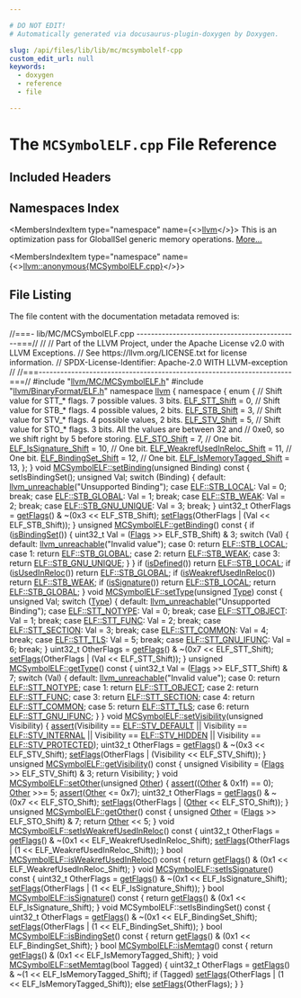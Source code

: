 ```yaml
---

# DO NOT EDIT!
# Automatically generated via docusaurus-plugin-doxygen by Doxygen.

slug: /api/files/lib/lib/mc/mcsymbolelf-cpp
custom_edit_url: null
keywords:
  - doxygen
  - reference
  - file

---
```





# The `MCSymbolELF.cpp` File Reference

<DoxygenPage pluginConfig={pluginConfig}>



## Included Headers

<IncludesList>
<IncludesListItem
  filePath="llvm/MC/MCSymbolELF.h"
  permalink="/docs/api/files/include/include/llvm/include/llvm/mc/mcsymbolelf-h"
  isLocal="true" />
<IncludesListItem
  filePath="llvm/BinaryFormat/ELF.h"
  permalink="/docs/api/files/include/include/llvm/include/llvm/binaryformat/elf-h"
  isLocal="true" />
</IncludesList>

## Namespaces Index

<MembersIndex>

<MembersIndexItem
  type="namespace"
  name={<><a href="/docs/api/namespaces/llvm">llvm</a></>}>
This is an optimization pass for GlobalISel generic memory operations. <a href="/docs/api/namespaces/llvm/#details">More...</a>
</MembersIndexItem>

<MembersIndexItem
  type="namespace"
  name={<><a href="/docs/api/namespaces/llvm/anonymous-mcsymbolelf-cpp-">llvm::anonymous&#123;MCSymbolELF.cpp&#125;</a></>}>
</MembersIndexItem>

</MembersIndex>


## File Listing

The file content with the documentation metadata removed is:

<ProgramListing>

<Link id="l00001" /><CodeLine lineNumber="1"><Highlight kind="comment">//===- lib/MC/MCSymbolELF.cpp ---------------------------------------------===//</Highlight><Highlight kind="normal"></Highlight></CodeLine>
<Link id="l00002" /><CodeLine lineNumber="2"><Highlight kind="normal"></Highlight><Highlight kind="comment">//</Highlight><Highlight kind="normal"></Highlight></CodeLine>
<Link id="l00003" /><CodeLine lineNumber="3"><Highlight kind="normal"></Highlight><Highlight kind="comment">// Part of the LLVM Project, under the Apache License v2.0 with LLVM Exceptions.</Highlight><Highlight kind="normal"></Highlight></CodeLine>
<Link id="l00004" /><CodeLine lineNumber="4"><Highlight kind="normal"></Highlight><Highlight kind="comment">// See https://llvm.org/LICENSE.txt for license information.</Highlight><Highlight kind="normal"></Highlight></CodeLine>
<Link id="l00005" /><CodeLine lineNumber="5"><Highlight kind="normal"></Highlight><Highlight kind="comment">// SPDX-License-Identifier: Apache-2.0 WITH LLVM-exception</Highlight><Highlight kind="normal"></Highlight></CodeLine>
<Link id="l00006" /><CodeLine lineNumber="6"><Highlight kind="normal"></Highlight><Highlight kind="comment">//</Highlight><Highlight kind="normal"></Highlight></CodeLine>
<Link id="l00007" /><CodeLine lineNumber="7"><Highlight kind="normal"></Highlight><Highlight kind="comment">//===----------------------------------------------------------------------===//</Highlight><Highlight kind="normal"></Highlight></CodeLine>
<Link id="l00008" /><CodeLine lineNumber="8"><Highlight kind="normal"></Highlight></CodeLine>
<Link id="l00009" /><CodeLine lineNumber="9"><Highlight kind="normal"></Highlight><Highlight kind="preprocessor">#include &quot;<a href="/docs/api/files/include/include/llvm/include/llvm/mc/mcsymbolelf-h">llvm/MC/MCSymbolELF.h</a>&quot;</Highlight><Highlight kind="normal"></Highlight></CodeLine>
<Link id="l00010" /><CodeLine lineNumber="10"><Highlight kind="normal"></Highlight><Highlight kind="preprocessor">#include &quot;<a href="/docs/api/files/include/include/llvm/include/llvm/binaryformat/elf-h">llvm/BinaryFormat/ELF.h</a>&quot;</Highlight><Highlight kind="normal"></Highlight></CodeLine>
<Link id="l00011" /><CodeLine lineNumber="11"><Highlight kind="normal"></Highlight></CodeLine>
<Link id="l00012" /><CodeLine lineNumber="12"><Highlight kind="normal"></Highlight><Highlight kind="keyword">namespace </Highlight><Highlight kind="normal"><a href="/docs/api/namespaces/llvm">llvm</a> &#123;</Highlight></CodeLine>
<Link id="l00013" /><CodeLine lineNumber="13"><Highlight kind="normal"></Highlight></CodeLine>
<Link id="l00014" /><CodeLine lineNumber="14" lineLink="/docs/api/namespaces/llvm/anonymous-mcsymbolelf-cpp-"><Highlight kind="normal"></Highlight><Highlight kind="keyword">namespace </Highlight><Highlight kind="normal">&#123;</Highlight></CodeLine>
<Link id="l00015" /><CodeLine lineNumber="15"><Highlight kind="normal"></Highlight><Highlight kind="keyword">enum</Highlight><Highlight kind="normal"> &#123;</Highlight></CodeLine>
<Link id="l00016" /><CodeLine lineNumber="16"><Highlight kind="normal">  </Highlight><Highlight kind="comment">// Shift value for STT&#95;&#42; flags. 7 possible values. 3 bits.</Highlight><Highlight kind="normal"></Highlight></CodeLine>
<Link id="l00017" /><CodeLine lineNumber="17" lineLink="/docs/api/namespaces/llvm/anonymous-mcsymbolelf-cpp-/#a5b855ee0932b8f1c69a819e77e6d1976abd94bec8a94682a962e8541b2d8bc315"><Highlight kind="normal">  <a href="/docs/api/namespaces/llvm/anonymous-mcsymbolelf-cpp-/#a5b855ee0932b8f1c69a819e77e6d1976abd94bec8a94682a962e8541b2d8bc315">ELF&#95;STT&#95;Shift</a> = 0,</Highlight></CodeLine>
<Link id="l00018" /><CodeLine lineNumber="18"><Highlight kind="normal"></Highlight></CodeLine>
<Link id="l00019" /><CodeLine lineNumber="19"><Highlight kind="normal">  </Highlight><Highlight kind="comment">// Shift value for STB&#95;&#42; flags. 4 possible values, 2 bits.</Highlight><Highlight kind="normal"></Highlight></CodeLine>
<Link id="l00020" /><CodeLine lineNumber="20" lineLink="/docs/api/namespaces/llvm/anonymous-mcsymbolelf-cpp-/#a5b855ee0932b8f1c69a819e77e6d1976a6f2eb99b051d5d5dd9f780323e9517ac"><Highlight kind="normal">  <a href="/docs/api/namespaces/llvm/anonymous-mcsymbolelf-cpp-/#a5b855ee0932b8f1c69a819e77e6d1976a6f2eb99b051d5d5dd9f780323e9517ac">ELF&#95;STB&#95;Shift</a> = 3,</Highlight></CodeLine>
<Link id="l00021" /><CodeLine lineNumber="21"><Highlight kind="normal"></Highlight></CodeLine>
<Link id="l00022" /><CodeLine lineNumber="22"><Highlight kind="normal">  </Highlight><Highlight kind="comment">// Shift value for STV&#95;&#42; flags. 4 possible values, 2 bits.</Highlight><Highlight kind="normal"></Highlight></CodeLine>
<Link id="l00023" /><CodeLine lineNumber="23" lineLink="/docs/api/namespaces/llvm/anonymous-mcsymbolelf-cpp-/#a5b855ee0932b8f1c69a819e77e6d1976a30c69f5b747eafaa67bd48f394f0bb1b"><Highlight kind="normal">  <a href="/docs/api/namespaces/llvm/anonymous-mcsymbolelf-cpp-/#a5b855ee0932b8f1c69a819e77e6d1976a30c69f5b747eafaa67bd48f394f0bb1b">ELF&#95;STV&#95;Shift</a> = 5,</Highlight></CodeLine>
<Link id="l00024" /><CodeLine lineNumber="24"><Highlight kind="normal"></Highlight></CodeLine>
<Link id="l00025" /><CodeLine lineNumber="25"><Highlight kind="normal">  </Highlight><Highlight kind="comment">// Shift value for STO&#95;&#42; flags. 3 bits. All the values are between 32 and</Highlight><Highlight kind="normal"></Highlight></CodeLine>
<Link id="l00026" /><CodeLine lineNumber="26"><Highlight kind="normal">  </Highlight><Highlight kind="comment">// 0xe0, so we shift right by 5 before storing.</Highlight><Highlight kind="normal"></Highlight></CodeLine>
<Link id="l00027" /><CodeLine lineNumber="27" lineLink="/docs/api/namespaces/llvm/anonymous-mcsymbolelf-cpp-/#a5b855ee0932b8f1c69a819e77e6d1976adffb722c79304d8c22e7f88028c47efb"><Highlight kind="normal">  <a href="/docs/api/namespaces/llvm/anonymous-mcsymbolelf-cpp-/#a5b855ee0932b8f1c69a819e77e6d1976adffb722c79304d8c22e7f88028c47efb">ELF&#95;STO&#95;Shift</a> = 7,</Highlight></CodeLine>
<Link id="l00028" /><CodeLine lineNumber="28"><Highlight kind="normal"></Highlight></CodeLine>
<Link id="l00029" /><CodeLine lineNumber="29"><Highlight kind="normal">  </Highlight><Highlight kind="comment">// One bit.</Highlight><Highlight kind="normal"></Highlight></CodeLine>
<Link id="l00030" /><CodeLine lineNumber="30" lineLink="/docs/api/namespaces/llvm/anonymous-mcsymbolelf-cpp-/#a5b855ee0932b8f1c69a819e77e6d1976a889f187c360d1a06c8adec4c770ad1d4"><Highlight kind="normal">  <a href="/docs/api/namespaces/llvm/anonymous-mcsymbolelf-cpp-/#a5b855ee0932b8f1c69a819e77e6d1976a889f187c360d1a06c8adec4c770ad1d4">ELF&#95;IsSignature&#95;Shift</a> = 10,</Highlight></CodeLine>
<Link id="l00031" /><CodeLine lineNumber="31"><Highlight kind="normal"></Highlight></CodeLine>
<Link id="l00032" /><CodeLine lineNumber="32"><Highlight kind="normal">  </Highlight><Highlight kind="comment">// One bit.</Highlight><Highlight kind="normal"></Highlight></CodeLine>
<Link id="l00033" /><CodeLine lineNumber="33" lineLink="/docs/api/namespaces/llvm/anonymous-mcsymbolelf-cpp-/#a5b855ee0932b8f1c69a819e77e6d1976a7dc98b12edbb862ffaf53a3731ca4cdd"><Highlight kind="normal">  <a href="/docs/api/namespaces/llvm/anonymous-mcsymbolelf-cpp-/#a5b855ee0932b8f1c69a819e77e6d1976a7dc98b12edbb862ffaf53a3731ca4cdd">ELF&#95;WeakrefUsedInReloc&#95;Shift</a> = 11,</Highlight></CodeLine>
<Link id="l00034" /><CodeLine lineNumber="34"><Highlight kind="normal"></Highlight></CodeLine>
<Link id="l00035" /><CodeLine lineNumber="35"><Highlight kind="normal">  </Highlight><Highlight kind="comment">// One bit.</Highlight><Highlight kind="normal"></Highlight></CodeLine>
<Link id="l00036" /><CodeLine lineNumber="36" lineLink="/docs/api/namespaces/llvm/anonymous-mcsymbolelf-cpp-/#a5b855ee0932b8f1c69a819e77e6d1976a0578b72235c5fc5082717d0980eacc22"><Highlight kind="normal">  <a href="/docs/api/namespaces/llvm/anonymous-mcsymbolelf-cpp-/#a5b855ee0932b8f1c69a819e77e6d1976a0578b72235c5fc5082717d0980eacc22">ELF&#95;BindingSet&#95;Shift</a> = 12,</Highlight></CodeLine>
<Link id="l00037" /><CodeLine lineNumber="37"><Highlight kind="normal"></Highlight></CodeLine>
<Link id="l00038" /><CodeLine lineNumber="38"><Highlight kind="normal">  </Highlight><Highlight kind="comment">// One bit.</Highlight><Highlight kind="normal"></Highlight></CodeLine>
<Link id="l00039" /><CodeLine lineNumber="39" lineLink="/docs/api/namespaces/llvm/anonymous-mcsymbolelf-cpp-/#a5b855ee0932b8f1c69a819e77e6d1976af645b4e028db44a71e14ff7c69327d96"><Highlight kind="normal">  <a href="/docs/api/namespaces/llvm/anonymous-mcsymbolelf-cpp-/#a5b855ee0932b8f1c69a819e77e6d1976af645b4e028db44a71e14ff7c69327d96">ELF&#95;IsMemoryTagged&#95;Shift</a> = 13,</Highlight></CodeLine>
<Link id="l00040" /><CodeLine lineNumber="40"><Highlight kind="normal">&#125;;</Highlight></CodeLine>
<Link id="l00041" /><CodeLine lineNumber="41"><Highlight kind="normal">&#125;</Highlight></CodeLine>
<Link id="l00042" /><CodeLine lineNumber="42"><Highlight kind="normal"></Highlight></CodeLine>
<Link id="l00043" /><CodeLine lineNumber="43" lineLink="/docs/api/classes/llvm/mcsymbolelf/#ac1edee41b5f81ab31451e8bf98a3a3e6"><Highlight kind="normal"></Highlight><Highlight kind="keywordtype">void</Highlight><Highlight kind="normal"> <a href="/docs/api/classes/llvm/mcsymbolelf/#ac1edee41b5f81ab31451e8bf98a3a3e6">MCSymbolELF::setBinding</a>(</Highlight><Highlight kind="keywordtype">unsigned</Highlight><Highlight kind="normal"> Binding)</Highlight><Highlight kind="keyword"> const </Highlight><Highlight kind="normal">&#123;</Highlight></CodeLine>
<Link id="l00044" /><CodeLine lineNumber="44"><Highlight kind="normal">  setIsBindingSet();</Highlight></CodeLine>
<Link id="l00045" /><CodeLine lineNumber="45"><Highlight kind="normal">  </Highlight><Highlight kind="keywordtype">unsigned</Highlight><Highlight kind="normal"> Val;</Highlight></CodeLine>
<Link id="l00046" /><CodeLine lineNumber="46"><Highlight kind="normal">  </Highlight><Highlight kind="keywordflow">switch</Highlight><Highlight kind="normal"> (Binding) &#123;</Highlight></CodeLine>
<Link id="l00047" /><CodeLine lineNumber="47"><Highlight kind="normal">  </Highlight><Highlight kind="keywordflow">default</Highlight><Highlight kind="normal">:</Highlight></CodeLine>
<Link id="l00048" /><CodeLine lineNumber="48"><Highlight kind="normal">    <a href="/docs/api/files/include/include/llvm/include/llvm/support/errorhandling-h/#ace243f5c25697a1107cce46626b3dc94">llvm&#95;unreachable</a>(</Highlight><Highlight kind="stringliteral">&quot;Unsupported Binding&quot;</Highlight><Highlight kind="normal">);</Highlight></CodeLine>
<Link id="l00049" /><CodeLine lineNumber="49"><Highlight kind="normal">  </Highlight><Highlight kind="keywordflow">case</Highlight><Highlight kind="normal"> <a href="/docs/api/namespaces/llvm/elf/#a41d1d619e276ea6e4e6e98c4b929ba77a492b026d2205f6f178f7eb7863018e31">ELF::STB&#95;LOCAL</a>:</Highlight></CodeLine>
<Link id="l00050" /><CodeLine lineNumber="50"><Highlight kind="normal">    Val = 0;</Highlight></CodeLine>
<Link id="l00051" /><CodeLine lineNumber="51"><Highlight kind="normal">    </Highlight><Highlight kind="keywordflow">break</Highlight><Highlight kind="normal">;</Highlight></CodeLine>
<Link id="l00052" /><CodeLine lineNumber="52"><Highlight kind="normal">  </Highlight><Highlight kind="keywordflow">case</Highlight><Highlight kind="normal"> <a href="/docs/api/namespaces/llvm/elf/#a41d1d619e276ea6e4e6e98c4b929ba77a3056225276d5d76c1b142d3505704851">ELF::STB&#95;GLOBAL</a>:</Highlight></CodeLine>
<Link id="l00053" /><CodeLine lineNumber="53"><Highlight kind="normal">    Val = 1;</Highlight></CodeLine>
<Link id="l00054" /><CodeLine lineNumber="54"><Highlight kind="normal">    </Highlight><Highlight kind="keywordflow">break</Highlight><Highlight kind="normal">;</Highlight></CodeLine>
<Link id="l00055" /><CodeLine lineNumber="55"><Highlight kind="normal">  </Highlight><Highlight kind="keywordflow">case</Highlight><Highlight kind="normal"> <a href="/docs/api/namespaces/llvm/elf/#a41d1d619e276ea6e4e6e98c4b929ba77afb3fa0269fc31b10834def07f16c1649">ELF::STB&#95;WEAK</a>:</Highlight></CodeLine>
<Link id="l00056" /><CodeLine lineNumber="56"><Highlight kind="normal">    Val = 2;</Highlight></CodeLine>
<Link id="l00057" /><CodeLine lineNumber="57"><Highlight kind="normal">    </Highlight><Highlight kind="keywordflow">break</Highlight><Highlight kind="normal">;</Highlight></CodeLine>
<Link id="l00058" /><CodeLine lineNumber="58"><Highlight kind="normal">  </Highlight><Highlight kind="keywordflow">case</Highlight><Highlight kind="normal"> <a href="/docs/api/namespaces/llvm/elf/#a41d1d619e276ea6e4e6e98c4b929ba77af266d61f5074811ef82444eeeff11c89">ELF::STB&#95;GNU&#95;UNIQUE</a>:</Highlight></CodeLine>
<Link id="l00059" /><CodeLine lineNumber="59"><Highlight kind="normal">    Val = 3;</Highlight></CodeLine>
<Link id="l00060" /><CodeLine lineNumber="60"><Highlight kind="normal">    </Highlight><Highlight kind="keywordflow">break</Highlight><Highlight kind="normal">;</Highlight></CodeLine>
<Link id="l00061" /><CodeLine lineNumber="61"><Highlight kind="normal">  &#125;</Highlight></CodeLine>
<Link id="l00062" /><CodeLine lineNumber="62"><Highlight kind="normal">  uint32&#95;t OtherFlags = <a href="/docs/api/classes/llvm/mcsymbol/#a712cacf1731d527651876ac16e90cad0">getFlags</a>() &amp; ~(0x3 &lt;&lt; ELF&#95;STB&#95;Shift);</Highlight></CodeLine>
<Link id="l00063" /><CodeLine lineNumber="63"><Highlight kind="normal">  <a href="/docs/api/classes/llvm/mcsymbol/#a6e3e2ebdfaad92643de69faf7f28967e">setFlags</a>(OtherFlags | (Val &lt;&lt; ELF&#95;STB&#95;Shift));</Highlight></CodeLine>
<Link id="l00064" /><CodeLine lineNumber="64"><Highlight kind="normal">&#125;</Highlight></CodeLine>
<Link id="l00065" /><CodeLine lineNumber="65"><Highlight kind="normal"></Highlight></CodeLine>
<Link id="l00066" /><CodeLine lineNumber="66" lineLink="/docs/api/classes/llvm/mcsymbolelf/#ae357568bfa7baaa244f16208924f4637"><Highlight kind="normal"></Highlight><Highlight kind="keywordtype">unsigned</Highlight><Highlight kind="normal"> <a href="/docs/api/classes/llvm/mcsymbolelf/#ae357568bfa7baaa244f16208924f4637">MCSymbolELF::getBinding</a>()</Highlight><Highlight kind="keyword"> const </Highlight><Highlight kind="normal">&#123;</Highlight></CodeLine>
<Link id="l00067" /><CodeLine lineNumber="67"><Highlight kind="normal">  </Highlight><Highlight kind="keywordflow">if</Highlight><Highlight kind="normal"> (<a href="/docs/api/classes/llvm/mcsymbolelf/#a666e25e11bd035c93786545bec5ce44e">isBindingSet</a>()) &#123;</Highlight></CodeLine>
<Link id="l00068" /><CodeLine lineNumber="68"><Highlight kind="normal">    uint32&#95;t Val = (<a href="/docs/api/classes/llvm/mcsymbol/#a654fdc7113f88027cc2016453184e880">Flags</a> &gt;&gt; ELF&#95;STB&#95;Shift) &amp; 3;</Highlight></CodeLine>
<Link id="l00069" /><CodeLine lineNumber="69"><Highlight kind="normal">    </Highlight><Highlight kind="keywordflow">switch</Highlight><Highlight kind="normal"> (Val) &#123;</Highlight></CodeLine>
<Link id="l00070" /><CodeLine lineNumber="70"><Highlight kind="normal">    </Highlight><Highlight kind="keywordflow">default</Highlight><Highlight kind="normal">:</Highlight></CodeLine>
<Link id="l00071" /><CodeLine lineNumber="71"><Highlight kind="normal">      <a href="/docs/api/files/include/include/llvm/include/llvm/support/errorhandling-h/#ace243f5c25697a1107cce46626b3dc94">llvm&#95;unreachable</a>(</Highlight><Highlight kind="stringliteral">&quot;Invalid value&quot;</Highlight><Highlight kind="normal">);</Highlight></CodeLine>
<Link id="l00072" /><CodeLine lineNumber="72"><Highlight kind="normal">    </Highlight><Highlight kind="keywordflow">case</Highlight><Highlight kind="normal"> 0:</Highlight></CodeLine>
<Link id="l00073" /><CodeLine lineNumber="73"><Highlight kind="normal">      </Highlight><Highlight kind="keywordflow">return</Highlight><Highlight kind="normal"> <a href="/docs/api/namespaces/llvm/elf/#a41d1d619e276ea6e4e6e98c4b929ba77a492b026d2205f6f178f7eb7863018e31">ELF::STB&#95;LOCAL</a>;</Highlight></CodeLine>
<Link id="l00074" /><CodeLine lineNumber="74"><Highlight kind="normal">    </Highlight><Highlight kind="keywordflow">case</Highlight><Highlight kind="normal"> 1:</Highlight></CodeLine>
<Link id="l00075" /><CodeLine lineNumber="75"><Highlight kind="normal">      </Highlight><Highlight kind="keywordflow">return</Highlight><Highlight kind="normal"> <a href="/docs/api/namespaces/llvm/elf/#a41d1d619e276ea6e4e6e98c4b929ba77a3056225276d5d76c1b142d3505704851">ELF::STB&#95;GLOBAL</a>;</Highlight></CodeLine>
<Link id="l00076" /><CodeLine lineNumber="76"><Highlight kind="normal">    </Highlight><Highlight kind="keywordflow">case</Highlight><Highlight kind="normal"> 2:</Highlight></CodeLine>
<Link id="l00077" /><CodeLine lineNumber="77"><Highlight kind="normal">      </Highlight><Highlight kind="keywordflow">return</Highlight><Highlight kind="normal"> <a href="/docs/api/namespaces/llvm/elf/#a41d1d619e276ea6e4e6e98c4b929ba77afb3fa0269fc31b10834def07f16c1649">ELF::STB&#95;WEAK</a>;</Highlight></CodeLine>
<Link id="l00078" /><CodeLine lineNumber="78"><Highlight kind="normal">    </Highlight><Highlight kind="keywordflow">case</Highlight><Highlight kind="normal"> 3:</Highlight></CodeLine>
<Link id="l00079" /><CodeLine lineNumber="79"><Highlight kind="normal">      </Highlight><Highlight kind="keywordflow">return</Highlight><Highlight kind="normal"> <a href="/docs/api/namespaces/llvm/elf/#a41d1d619e276ea6e4e6e98c4b929ba77af266d61f5074811ef82444eeeff11c89">ELF::STB&#95;GNU&#95;UNIQUE</a>;</Highlight></CodeLine>
<Link id="l00080" /><CodeLine lineNumber="80"><Highlight kind="normal">    &#125;</Highlight></CodeLine>
<Link id="l00081" /><CodeLine lineNumber="81"><Highlight kind="normal">  &#125;</Highlight></CodeLine>
<Link id="l00082" /><CodeLine lineNumber="82"><Highlight kind="normal"></Highlight></CodeLine>
<Link id="l00083" /><CodeLine lineNumber="83"><Highlight kind="normal">  </Highlight><Highlight kind="keywordflow">if</Highlight><Highlight kind="normal"> (<a href="/docs/api/classes/llvm/mcsymbol/#a2899e74730516967f04d81966bb4f881">isDefined</a>())</Highlight></CodeLine>
<Link id="l00084" /><CodeLine lineNumber="84"><Highlight kind="normal">    </Highlight><Highlight kind="keywordflow">return</Highlight><Highlight kind="normal"> <a href="/docs/api/namespaces/llvm/elf/#a41d1d619e276ea6e4e6e98c4b929ba77a492b026d2205f6f178f7eb7863018e31">ELF::STB&#95;LOCAL</a>;</Highlight></CodeLine>
<Link id="l00085" /><CodeLine lineNumber="85"><Highlight kind="normal">  </Highlight><Highlight kind="keywordflow">if</Highlight><Highlight kind="normal"> (<a href="/docs/api/classes/llvm/mcsymbol/#af6973fed52c67fe96c0493207984376b">isUsedInReloc</a>())</Highlight></CodeLine>
<Link id="l00086" /><CodeLine lineNumber="86"><Highlight kind="normal">    </Highlight><Highlight kind="keywordflow">return</Highlight><Highlight kind="normal"> <a href="/docs/api/namespaces/llvm/elf/#a41d1d619e276ea6e4e6e98c4b929ba77a3056225276d5d76c1b142d3505704851">ELF::STB&#95;GLOBAL</a>;</Highlight></CodeLine>
<Link id="l00087" /><CodeLine lineNumber="87"><Highlight kind="normal">  </Highlight><Highlight kind="keywordflow">if</Highlight><Highlight kind="normal"> (<a href="/docs/api/classes/llvm/mcsymbolelf/#a3e683b1f93c043f9fb48cdc47e736fb2">isWeakrefUsedInReloc</a>())</Highlight></CodeLine>
<Link id="l00088" /><CodeLine lineNumber="88"><Highlight kind="normal">    </Highlight><Highlight kind="keywordflow">return</Highlight><Highlight kind="normal"> <a href="/docs/api/namespaces/llvm/elf/#a41d1d619e276ea6e4e6e98c4b929ba77afb3fa0269fc31b10834def07f16c1649">ELF::STB&#95;WEAK</a>;</Highlight></CodeLine>
<Link id="l00089" /><CodeLine lineNumber="89"><Highlight kind="normal">  </Highlight><Highlight kind="keywordflow">if</Highlight><Highlight kind="normal"> (<a href="/docs/api/classes/llvm/mcsymbolelf/#ada18a65001620ef826d10d729fd05df6">isSignature</a>())</Highlight></CodeLine>
<Link id="l00090" /><CodeLine lineNumber="90"><Highlight kind="normal">    </Highlight><Highlight kind="keywordflow">return</Highlight><Highlight kind="normal"> <a href="/docs/api/namespaces/llvm/elf/#a41d1d619e276ea6e4e6e98c4b929ba77a492b026d2205f6f178f7eb7863018e31">ELF::STB&#95;LOCAL</a>;</Highlight></CodeLine>
<Link id="l00091" /><CodeLine lineNumber="91"><Highlight kind="normal">  </Highlight><Highlight kind="keywordflow">return</Highlight><Highlight kind="normal"> <a href="/docs/api/namespaces/llvm/elf/#a41d1d619e276ea6e4e6e98c4b929ba77a3056225276d5d76c1b142d3505704851">ELF::STB&#95;GLOBAL</a>;</Highlight></CodeLine>
<Link id="l00092" /><CodeLine lineNumber="92"><Highlight kind="normal">&#125;</Highlight></CodeLine>
<Link id="l00093" /><CodeLine lineNumber="93"><Highlight kind="normal"></Highlight></CodeLine>
<Link id="l00094" /><CodeLine lineNumber="94" lineLink="/docs/api/classes/llvm/mcsymbolelf/#aed759e9547e045f0bd987987de0f76bc"><Highlight kind="normal"></Highlight><Highlight kind="keywordtype">void</Highlight><Highlight kind="normal"> <a href="/docs/api/classes/llvm/mcsymbolelf/#aed759e9547e045f0bd987987de0f76bc">MCSymbolELF::setType</a>(</Highlight><Highlight kind="keywordtype">unsigned</Highlight><Highlight kind="normal"> <a href="/docs/api/classes/llvm/type">Type</a>)</Highlight><Highlight kind="keyword"> const </Highlight><Highlight kind="normal">&#123;</Highlight></CodeLine>
<Link id="l00095" /><CodeLine lineNumber="95"><Highlight kind="normal">  </Highlight><Highlight kind="keywordtype">unsigned</Highlight><Highlight kind="normal"> Val;</Highlight></CodeLine>
<Link id="l00096" /><CodeLine lineNumber="96"><Highlight kind="normal">  </Highlight><Highlight kind="keywordflow">switch</Highlight><Highlight kind="normal"> (<a href="/docs/api/classes/llvm/type">Type</a>) &#123;</Highlight></CodeLine>
<Link id="l00097" /><CodeLine lineNumber="97"><Highlight kind="normal">  </Highlight><Highlight kind="keywordflow">default</Highlight><Highlight kind="normal">:</Highlight></CodeLine>
<Link id="l00098" /><CodeLine lineNumber="98"><Highlight kind="normal">    <a href="/docs/api/files/include/include/llvm/include/llvm/support/errorhandling-h/#ace243f5c25697a1107cce46626b3dc94">llvm&#95;unreachable</a>(</Highlight><Highlight kind="stringliteral">&quot;Unsupported Binding&quot;</Highlight><Highlight kind="normal">);</Highlight></CodeLine>
<Link id="l00099" /><CodeLine lineNumber="99"><Highlight kind="normal">  </Highlight><Highlight kind="keywordflow">case</Highlight><Highlight kind="normal"> <a href="/docs/api/namespaces/llvm/elf/#ac6fcda18e36f2c9045a88905ff3fc179a2addd3222711e927ec6604bc65bccb2c">ELF::STT&#95;NOTYPE</a>:</Highlight></CodeLine>
<Link id="l00100" /><CodeLine lineNumber="100"><Highlight kind="normal">    Val = 0;</Highlight></CodeLine>
<Link id="l00101" /><CodeLine lineNumber="101"><Highlight kind="normal">    </Highlight><Highlight kind="keywordflow">break</Highlight><Highlight kind="normal">;</Highlight></CodeLine>
<Link id="l00102" /><CodeLine lineNumber="102"><Highlight kind="normal">  </Highlight><Highlight kind="keywordflow">case</Highlight><Highlight kind="normal"> <a href="/docs/api/namespaces/llvm/elf/#ac6fcda18e36f2c9045a88905ff3fc179a9803bad2cfdce7601000ee3f6b979d9b">ELF::STT&#95;OBJECT</a>:</Highlight></CodeLine>
<Link id="l00103" /><CodeLine lineNumber="103"><Highlight kind="normal">    Val = 1;</Highlight></CodeLine>
<Link id="l00104" /><CodeLine lineNumber="104"><Highlight kind="normal">    </Highlight><Highlight kind="keywordflow">break</Highlight><Highlight kind="normal">;</Highlight></CodeLine>
<Link id="l00105" /><CodeLine lineNumber="105"><Highlight kind="normal">  </Highlight><Highlight kind="keywordflow">case</Highlight><Highlight kind="normal"> <a href="/docs/api/namespaces/llvm/elf/#ac6fcda18e36f2c9045a88905ff3fc179a28ceebccd9f41f8a7e2359ac45c59f66">ELF::STT&#95;FUNC</a>:</Highlight></CodeLine>
<Link id="l00106" /><CodeLine lineNumber="106"><Highlight kind="normal">    Val = 2;</Highlight></CodeLine>
<Link id="l00107" /><CodeLine lineNumber="107"><Highlight kind="normal">    </Highlight><Highlight kind="keywordflow">break</Highlight><Highlight kind="normal">;</Highlight></CodeLine>
<Link id="l00108" /><CodeLine lineNumber="108"><Highlight kind="normal">  </Highlight><Highlight kind="keywordflow">case</Highlight><Highlight kind="normal"> <a href="/docs/api/namespaces/llvm/elf/#ac6fcda18e36f2c9045a88905ff3fc179a579f54f07d96da2627125a17e0353b14">ELF::STT&#95;SECTION</a>:</Highlight></CodeLine>
<Link id="l00109" /><CodeLine lineNumber="109"><Highlight kind="normal">    Val = 3;</Highlight></CodeLine>
<Link id="l00110" /><CodeLine lineNumber="110"><Highlight kind="normal">    </Highlight><Highlight kind="keywordflow">break</Highlight><Highlight kind="normal">;</Highlight></CodeLine>
<Link id="l00111" /><CodeLine lineNumber="111"><Highlight kind="normal">  </Highlight><Highlight kind="keywordflow">case</Highlight><Highlight kind="normal"> <a href="/docs/api/namespaces/llvm/elf/#ac6fcda18e36f2c9045a88905ff3fc179a6fb5d8136ffc8cfccf0425682fae235f">ELF::STT&#95;COMMON</a>:</Highlight></CodeLine>
<Link id="l00112" /><CodeLine lineNumber="112"><Highlight kind="normal">    Val = 4;</Highlight></CodeLine>
<Link id="l00113" /><CodeLine lineNumber="113"><Highlight kind="normal">    </Highlight><Highlight kind="keywordflow">break</Highlight><Highlight kind="normal">;</Highlight></CodeLine>
<Link id="l00114" /><CodeLine lineNumber="114"><Highlight kind="normal">  </Highlight><Highlight kind="keywordflow">case</Highlight><Highlight kind="normal"> <a href="/docs/api/namespaces/llvm/elf/#ac6fcda18e36f2c9045a88905ff3fc179ab453d9dfef54b0c7fd0cbaf82b4ba9d6">ELF::STT&#95;TLS</a>:</Highlight></CodeLine>
<Link id="l00115" /><CodeLine lineNumber="115"><Highlight kind="normal">    Val = 5;</Highlight></CodeLine>
<Link id="l00116" /><CodeLine lineNumber="116"><Highlight kind="normal">    </Highlight><Highlight kind="keywordflow">break</Highlight><Highlight kind="normal">;</Highlight></CodeLine>
<Link id="l00117" /><CodeLine lineNumber="117"><Highlight kind="normal">  </Highlight><Highlight kind="keywordflow">case</Highlight><Highlight kind="normal"> <a href="/docs/api/namespaces/llvm/elf/#ac6fcda18e36f2c9045a88905ff3fc179a7269ceaea4bf3dbd15caa427598cbcb9">ELF::STT&#95;GNU&#95;IFUNC</a>:</Highlight></CodeLine>
<Link id="l00118" /><CodeLine lineNumber="118"><Highlight kind="normal">    Val = 6;</Highlight></CodeLine>
<Link id="l00119" /><CodeLine lineNumber="119"><Highlight kind="normal">    </Highlight><Highlight kind="keywordflow">break</Highlight><Highlight kind="normal">;</Highlight></CodeLine>
<Link id="l00120" /><CodeLine lineNumber="120"><Highlight kind="normal">  &#125;</Highlight></CodeLine>
<Link id="l00121" /><CodeLine lineNumber="121"><Highlight kind="normal">  uint32&#95;t OtherFlags = <a href="/docs/api/classes/llvm/mcsymbol/#a712cacf1731d527651876ac16e90cad0">getFlags</a>() &amp; ~(0x7 &lt;&lt; ELF&#95;STT&#95;Shift);</Highlight></CodeLine>
<Link id="l00122" /><CodeLine lineNumber="122"><Highlight kind="normal">  <a href="/docs/api/classes/llvm/mcsymbol/#a6e3e2ebdfaad92643de69faf7f28967e">setFlags</a>(OtherFlags | (Val &lt;&lt; ELF&#95;STT&#95;Shift));</Highlight></CodeLine>
<Link id="l00123" /><CodeLine lineNumber="123"><Highlight kind="normal">&#125;</Highlight></CodeLine>
<Link id="l00124" /><CodeLine lineNumber="124"><Highlight kind="normal"></Highlight></CodeLine>
<Link id="l00125" /><CodeLine lineNumber="125" lineLink="/docs/api/classes/llvm/mcsymbolelf/#a2c716684711cb83467c2138bc4e84454"><Highlight kind="normal"></Highlight><Highlight kind="keywordtype">unsigned</Highlight><Highlight kind="normal"> <a href="/docs/api/classes/llvm/mcsymbolelf/#a2c716684711cb83467c2138bc4e84454">MCSymbolELF::getType</a>()</Highlight><Highlight kind="keyword"> const </Highlight><Highlight kind="normal">&#123;</Highlight></CodeLine>
<Link id="l00126" /><CodeLine lineNumber="126"><Highlight kind="normal">  uint32&#95;t Val = (<a href="/docs/api/classes/llvm/mcsymbol/#a654fdc7113f88027cc2016453184e880">Flags</a> &gt;&gt; ELF&#95;STT&#95;Shift) &amp; 7;</Highlight></CodeLine>
<Link id="l00127" /><CodeLine lineNumber="127"><Highlight kind="normal">  </Highlight><Highlight kind="keywordflow">switch</Highlight><Highlight kind="normal"> (Val) &#123;</Highlight></CodeLine>
<Link id="l00128" /><CodeLine lineNumber="128"><Highlight kind="normal">  </Highlight><Highlight kind="keywordflow">default</Highlight><Highlight kind="normal">:</Highlight></CodeLine>
<Link id="l00129" /><CodeLine lineNumber="129"><Highlight kind="normal">    <a href="/docs/api/files/include/include/llvm/include/llvm/support/errorhandling-h/#ace243f5c25697a1107cce46626b3dc94">llvm&#95;unreachable</a>(</Highlight><Highlight kind="stringliteral">&quot;Invalid value&quot;</Highlight><Highlight kind="normal">);</Highlight></CodeLine>
<Link id="l00130" /><CodeLine lineNumber="130"><Highlight kind="normal">  </Highlight><Highlight kind="keywordflow">case</Highlight><Highlight kind="normal"> 0:</Highlight></CodeLine>
<Link id="l00131" /><CodeLine lineNumber="131"><Highlight kind="normal">    </Highlight><Highlight kind="keywordflow">return</Highlight><Highlight kind="normal"> <a href="/docs/api/namespaces/llvm/elf/#ac6fcda18e36f2c9045a88905ff3fc179a2addd3222711e927ec6604bc65bccb2c">ELF::STT&#95;NOTYPE</a>;</Highlight></CodeLine>
<Link id="l00132" /><CodeLine lineNumber="132"><Highlight kind="normal">  </Highlight><Highlight kind="keywordflow">case</Highlight><Highlight kind="normal"> 1:</Highlight></CodeLine>
<Link id="l00133" /><CodeLine lineNumber="133"><Highlight kind="normal">    </Highlight><Highlight kind="keywordflow">return</Highlight><Highlight kind="normal"> <a href="/docs/api/namespaces/llvm/elf/#ac6fcda18e36f2c9045a88905ff3fc179a9803bad2cfdce7601000ee3f6b979d9b">ELF::STT&#95;OBJECT</a>;</Highlight></CodeLine>
<Link id="l00134" /><CodeLine lineNumber="134"><Highlight kind="normal">  </Highlight><Highlight kind="keywordflow">case</Highlight><Highlight kind="normal"> 2:</Highlight></CodeLine>
<Link id="l00135" /><CodeLine lineNumber="135"><Highlight kind="normal">    </Highlight><Highlight kind="keywordflow">return</Highlight><Highlight kind="normal"> <a href="/docs/api/namespaces/llvm/elf/#ac6fcda18e36f2c9045a88905ff3fc179a28ceebccd9f41f8a7e2359ac45c59f66">ELF::STT&#95;FUNC</a>;</Highlight></CodeLine>
<Link id="l00136" /><CodeLine lineNumber="136"><Highlight kind="normal">  </Highlight><Highlight kind="keywordflow">case</Highlight><Highlight kind="normal"> 3:</Highlight></CodeLine>
<Link id="l00137" /><CodeLine lineNumber="137"><Highlight kind="normal">    </Highlight><Highlight kind="keywordflow">return</Highlight><Highlight kind="normal"> <a href="/docs/api/namespaces/llvm/elf/#ac6fcda18e36f2c9045a88905ff3fc179a579f54f07d96da2627125a17e0353b14">ELF::STT&#95;SECTION</a>;</Highlight></CodeLine>
<Link id="l00138" /><CodeLine lineNumber="138"><Highlight kind="normal">  </Highlight><Highlight kind="keywordflow">case</Highlight><Highlight kind="normal"> 4:</Highlight></CodeLine>
<Link id="l00139" /><CodeLine lineNumber="139"><Highlight kind="normal">    </Highlight><Highlight kind="keywordflow">return</Highlight><Highlight kind="normal"> <a href="/docs/api/namespaces/llvm/elf/#ac6fcda18e36f2c9045a88905ff3fc179a6fb5d8136ffc8cfccf0425682fae235f">ELF::STT&#95;COMMON</a>;</Highlight></CodeLine>
<Link id="l00140" /><CodeLine lineNumber="140"><Highlight kind="normal">  </Highlight><Highlight kind="keywordflow">case</Highlight><Highlight kind="normal"> 5:</Highlight></CodeLine>
<Link id="l00141" /><CodeLine lineNumber="141"><Highlight kind="normal">    </Highlight><Highlight kind="keywordflow">return</Highlight><Highlight kind="normal"> <a href="/docs/api/namespaces/llvm/elf/#ac6fcda18e36f2c9045a88905ff3fc179ab453d9dfef54b0c7fd0cbaf82b4ba9d6">ELF::STT&#95;TLS</a>;</Highlight></CodeLine>
<Link id="l00142" /><CodeLine lineNumber="142"><Highlight kind="normal">  </Highlight><Highlight kind="keywordflow">case</Highlight><Highlight kind="normal"> 6:</Highlight></CodeLine>
<Link id="l00143" /><CodeLine lineNumber="143"><Highlight kind="normal">    </Highlight><Highlight kind="keywordflow">return</Highlight><Highlight kind="normal"> <a href="/docs/api/namespaces/llvm/elf/#ac6fcda18e36f2c9045a88905ff3fc179a7269ceaea4bf3dbd15caa427598cbcb9">ELF::STT&#95;GNU&#95;IFUNC</a>;</Highlight></CodeLine>
<Link id="l00144" /><CodeLine lineNumber="144"><Highlight kind="normal">  &#125;</Highlight></CodeLine>
<Link id="l00145" /><CodeLine lineNumber="145"><Highlight kind="normal">&#125;</Highlight></CodeLine>
<Link id="l00146" /><CodeLine lineNumber="146"><Highlight kind="normal"></Highlight></CodeLine>
<Link id="l00147" /><CodeLine lineNumber="147" lineLink="/docs/api/classes/llvm/mcsymbolelf/#a42d355b38e3f57001fdbce9f13846a04"><Highlight kind="normal"></Highlight><Highlight kind="keywordtype">void</Highlight><Highlight kind="normal"> <a href="/docs/api/classes/llvm/mcsymbolelf/#a42d355b38e3f57001fdbce9f13846a04">MCSymbolELF::setVisibility</a>(</Highlight><Highlight kind="keywordtype">unsigned</Highlight><Highlight kind="normal"> Visibility) &#123;</Highlight></CodeLine>
<Link id="l00148" /><CodeLine lineNumber="148"><Highlight kind="normal">  <a href="/docs/api/files/lib/lib/target/lib/target/amdgpu/silowercontrolflow-cpp/#a4868c5d81c5ccc98c47aeab6244346a0">assert</a>(Visibility == <a href="/docs/api/namespaces/llvm/elf/#a78278359d67657d43c307d922ad9a1d5af3e7284f94dabe52ad31412ab70c15f4">ELF::STV&#95;DEFAULT</a> || Visibility == <a href="/docs/api/namespaces/llvm/elf/#a78278359d67657d43c307d922ad9a1d5a443262fcc164a05e17cef6868ab529d3">ELF::STV&#95;INTERNAL</a> ||</Highlight></CodeLine>
<Link id="l00149" /><CodeLine lineNumber="149"><Highlight kind="normal">         Visibility == <a href="/docs/api/namespaces/llvm/elf/#a78278359d67657d43c307d922ad9a1d5ab38517de2fd6c124c49e40bc25c25c0c">ELF::STV&#95;HIDDEN</a> || Visibility == <a href="/docs/api/namespaces/llvm/elf/#a78278359d67657d43c307d922ad9a1d5aec3ecfdbfbbe90889a70c56df29b263a">ELF::STV&#95;PROTECTED</a>);</Highlight></CodeLine>
<Link id="l00150" /><CodeLine lineNumber="150"><Highlight kind="normal"></Highlight></CodeLine>
<Link id="l00151" /><CodeLine lineNumber="151"><Highlight kind="normal">  uint32&#95;t OtherFlags = <a href="/docs/api/classes/llvm/mcsymbol/#a712cacf1731d527651876ac16e90cad0">getFlags</a>() &amp; ~(0x3 &lt;&lt; ELF&#95;STV&#95;Shift);</Highlight></CodeLine>
<Link id="l00152" /><CodeLine lineNumber="152"><Highlight kind="normal">  <a href="/docs/api/classes/llvm/mcsymbol/#a6e3e2ebdfaad92643de69faf7f28967e">setFlags</a>(OtherFlags | (Visibility &lt;&lt; ELF&#95;STV&#95;Shift));</Highlight></CodeLine>
<Link id="l00153" /><CodeLine lineNumber="153"><Highlight kind="normal">&#125;</Highlight></CodeLine>
<Link id="l00154" /><CodeLine lineNumber="154"><Highlight kind="normal"></Highlight></CodeLine>
<Link id="l00155" /><CodeLine lineNumber="155" lineLink="/docs/api/classes/llvm/mcsymbolelf/#add2f34e14532817ad86d5c8f3b179c2a"><Highlight kind="normal"></Highlight><Highlight kind="keywordtype">unsigned</Highlight><Highlight kind="normal"> <a href="/docs/api/classes/llvm/mcsymbolelf/#add2f34e14532817ad86d5c8f3b179c2a">MCSymbolELF::getVisibility</a>()</Highlight><Highlight kind="keyword"> const </Highlight><Highlight kind="normal">&#123;</Highlight></CodeLine>
<Link id="l00156" /><CodeLine lineNumber="156"><Highlight kind="normal">  </Highlight><Highlight kind="keywordtype">unsigned</Highlight><Highlight kind="normal"> Visibility = (<a href="/docs/api/classes/llvm/mcsymbol/#a654fdc7113f88027cc2016453184e880">Flags</a> &gt;&gt; ELF&#95;STV&#95;Shift) &amp; 3;</Highlight></CodeLine>
<Link id="l00157" /><CodeLine lineNumber="157"><Highlight kind="normal">  </Highlight><Highlight kind="keywordflow">return</Highlight><Highlight kind="normal"> Visibility;</Highlight></CodeLine>
<Link id="l00158" /><CodeLine lineNumber="158"><Highlight kind="normal">&#125;</Highlight></CodeLine>
<Link id="l00159" /><CodeLine lineNumber="159"><Highlight kind="normal"></Highlight></CodeLine>
<Link id="l00160" /><CodeLine lineNumber="160" lineLink="/docs/api/classes/llvm/mcsymbolelf/#aed9abfbf50800b7378713d657bf0cf5a"><Highlight kind="normal"></Highlight><Highlight kind="keywordtype">void</Highlight><Highlight kind="normal"> <a href="/docs/api/classes/llvm/mcsymbolelf/#aed9abfbf50800b7378713d657bf0cf5a">MCSymbolELF::setOther</a>(</Highlight><Highlight kind="keywordtype">unsigned</Highlight><Highlight kind="normal"> <a href="/docs/api/namespaces/llvm/#a9eb4f5b98b70ee4fab9614ed58282c1fa6311ae17c1ee52b36e68aaf4ad066387">Other</a>) &#123;</Highlight></CodeLine>
<Link id="l00161" /><CodeLine lineNumber="161"><Highlight kind="normal">  <a href="/docs/api/files/lib/lib/target/lib/target/amdgpu/silowercontrolflow-cpp/#a4868c5d81c5ccc98c47aeab6244346a0">assert</a>((<a href="/docs/api/namespaces/llvm/#a9eb4f5b98b70ee4fab9614ed58282c1fa6311ae17c1ee52b36e68aaf4ad066387">Other</a> &amp; 0x1f) == 0);</Highlight></CodeLine>
<Link id="l00162" /><CodeLine lineNumber="162"><Highlight kind="normal">  <a href="/docs/api/namespaces/llvm/#a9eb4f5b98b70ee4fab9614ed58282c1fa6311ae17c1ee52b36e68aaf4ad066387">Other</a> &gt;&gt;= 5;</Highlight></CodeLine>
<Link id="l00163" /><CodeLine lineNumber="163"><Highlight kind="normal">  <a href="/docs/api/files/lib/lib/target/lib/target/amdgpu/silowercontrolflow-cpp/#a4868c5d81c5ccc98c47aeab6244346a0">assert</a>(<a href="/docs/api/namespaces/llvm/#a9eb4f5b98b70ee4fab9614ed58282c1fa6311ae17c1ee52b36e68aaf4ad066387">Other</a> &lt;= 0x7);</Highlight></CodeLine>
<Link id="l00164" /><CodeLine lineNumber="164"><Highlight kind="normal">  uint32&#95;t OtherFlags = <a href="/docs/api/classes/llvm/mcsymbol/#a712cacf1731d527651876ac16e90cad0">getFlags</a>() &amp; ~(0x7 &lt;&lt; ELF&#95;STO&#95;Shift);</Highlight></CodeLine>
<Link id="l00165" /><CodeLine lineNumber="165"><Highlight kind="normal">  <a href="/docs/api/classes/llvm/mcsymbol/#a6e3e2ebdfaad92643de69faf7f28967e">setFlags</a>(OtherFlags | (<a href="/docs/api/namespaces/llvm/#a9eb4f5b98b70ee4fab9614ed58282c1fa6311ae17c1ee52b36e68aaf4ad066387">Other</a> &lt;&lt; ELF&#95;STO&#95;Shift));</Highlight></CodeLine>
<Link id="l00166" /><CodeLine lineNumber="166"><Highlight kind="normal">&#125;</Highlight></CodeLine>
<Link id="l00167" /><CodeLine lineNumber="167"><Highlight kind="normal"></Highlight></CodeLine>
<Link id="l00168" /><CodeLine lineNumber="168" lineLink="/docs/api/classes/llvm/mcsymbolelf/#a2badd3f8011db90045f7be286331125f"><Highlight kind="normal"></Highlight><Highlight kind="keywordtype">unsigned</Highlight><Highlight kind="normal"> <a href="/docs/api/classes/llvm/mcsymbolelf/#a2badd3f8011db90045f7be286331125f">MCSymbolELF::getOther</a>()</Highlight><Highlight kind="keyword"> const </Highlight><Highlight kind="normal">&#123;</Highlight></CodeLine>
<Link id="l00169" /><CodeLine lineNumber="169"><Highlight kind="normal">  </Highlight><Highlight kind="keywordtype">unsigned</Highlight><Highlight kind="normal"> <a href="/docs/api/namespaces/llvm/#a9eb4f5b98b70ee4fab9614ed58282c1fa6311ae17c1ee52b36e68aaf4ad066387">Other</a> = (<a href="/docs/api/classes/llvm/mcsymbol/#a654fdc7113f88027cc2016453184e880">Flags</a> &gt;&gt; ELF&#95;STO&#95;Shift) &amp; 7;</Highlight></CodeLine>
<Link id="l00170" /><CodeLine lineNumber="170"><Highlight kind="normal">  </Highlight><Highlight kind="keywordflow">return</Highlight><Highlight kind="normal"> <a href="/docs/api/namespaces/llvm/#a9eb4f5b98b70ee4fab9614ed58282c1fa6311ae17c1ee52b36e68aaf4ad066387">Other</a> &lt;&lt; 5;</Highlight></CodeLine>
<Link id="l00171" /><CodeLine lineNumber="171"><Highlight kind="normal">&#125;</Highlight></CodeLine>
<Link id="l00172" /><CodeLine lineNumber="172"><Highlight kind="normal"></Highlight></CodeLine>
<Link id="l00173" /><CodeLine lineNumber="173" lineLink="/docs/api/classes/llvm/mcsymbolelf/#a9bbad98aac843f2c52cd716efdde45e5"><Highlight kind="normal"></Highlight><Highlight kind="keywordtype">void</Highlight><Highlight kind="normal"> <a href="/docs/api/classes/llvm/mcsymbolelf/#a9bbad98aac843f2c52cd716efdde45e5">MCSymbolELF::setIsWeakrefUsedInReloc</a>()</Highlight><Highlight kind="keyword"> const </Highlight><Highlight kind="normal">&#123;</Highlight></CodeLine>
<Link id="l00174" /><CodeLine lineNumber="174"><Highlight kind="normal">  uint32&#95;t OtherFlags = <a href="/docs/api/classes/llvm/mcsymbol/#a712cacf1731d527651876ac16e90cad0">getFlags</a>() &amp; ~(0x1 &lt;&lt; ELF&#95;WeakrefUsedInReloc&#95;Shift);</Highlight></CodeLine>
<Link id="l00175" /><CodeLine lineNumber="175"><Highlight kind="normal">  <a href="/docs/api/classes/llvm/mcsymbol/#a6e3e2ebdfaad92643de69faf7f28967e">setFlags</a>(OtherFlags | (1 &lt;&lt; ELF&#95;WeakrefUsedInReloc&#95;Shift));</Highlight></CodeLine>
<Link id="l00176" /><CodeLine lineNumber="176"><Highlight kind="normal">&#125;</Highlight></CodeLine>
<Link id="l00177" /><CodeLine lineNumber="177"><Highlight kind="normal"></Highlight></CodeLine>
<Link id="l00178" /><CodeLine lineNumber="178" lineLink="/docs/api/classes/llvm/mcsymbolelf/#a3e683b1f93c043f9fb48cdc47e736fb2"><Highlight kind="normal"></Highlight><Highlight kind="keywordtype">bool</Highlight><Highlight kind="normal"> <a href="/docs/api/classes/llvm/mcsymbolelf/#a3e683b1f93c043f9fb48cdc47e736fb2">MCSymbolELF::isWeakrefUsedInReloc</a>()</Highlight><Highlight kind="keyword"> const </Highlight><Highlight kind="normal">&#123;</Highlight></CodeLine>
<Link id="l00179" /><CodeLine lineNumber="179"><Highlight kind="normal">  </Highlight><Highlight kind="keywordflow">return</Highlight><Highlight kind="normal"> <a href="/docs/api/classes/llvm/mcsymbol/#a712cacf1731d527651876ac16e90cad0">getFlags</a>() &amp; (0x1 &lt;&lt; ELF&#95;WeakrefUsedInReloc&#95;Shift);</Highlight></CodeLine>
<Link id="l00180" /><CodeLine lineNumber="180"><Highlight kind="normal">&#125;</Highlight></CodeLine>
<Link id="l00181" /><CodeLine lineNumber="181"><Highlight kind="normal"></Highlight></CodeLine>
<Link id="l00182" /><CodeLine lineNumber="182" lineLink="/docs/api/classes/llvm/mcsymbolelf/#a785dd47a727f7ced9db97da95dc69690"><Highlight kind="normal"></Highlight><Highlight kind="keywordtype">void</Highlight><Highlight kind="normal"> <a href="/docs/api/classes/llvm/mcsymbolelf/#a785dd47a727f7ced9db97da95dc69690">MCSymbolELF::setIsSignature</a>()</Highlight><Highlight kind="keyword"> const </Highlight><Highlight kind="normal">&#123;</Highlight></CodeLine>
<Link id="l00183" /><CodeLine lineNumber="183"><Highlight kind="normal">  uint32&#95;t OtherFlags = <a href="/docs/api/classes/llvm/mcsymbol/#a712cacf1731d527651876ac16e90cad0">getFlags</a>() &amp; ~(0x1 &lt;&lt; ELF&#95;IsSignature&#95;Shift);</Highlight></CodeLine>
<Link id="l00184" /><CodeLine lineNumber="184"><Highlight kind="normal">  <a href="/docs/api/classes/llvm/mcsymbol/#a6e3e2ebdfaad92643de69faf7f28967e">setFlags</a>(OtherFlags | (1 &lt;&lt; ELF&#95;IsSignature&#95;Shift));</Highlight></CodeLine>
<Link id="l00185" /><CodeLine lineNumber="185"><Highlight kind="normal">&#125;</Highlight></CodeLine>
<Link id="l00186" /><CodeLine lineNumber="186"><Highlight kind="normal"></Highlight></CodeLine>
<Link id="l00187" /><CodeLine lineNumber="187" lineLink="/docs/api/classes/llvm/mcsymbolelf/#ada18a65001620ef826d10d729fd05df6"><Highlight kind="normal"></Highlight><Highlight kind="keywordtype">bool</Highlight><Highlight kind="normal"> <a href="/docs/api/classes/llvm/mcsymbolelf/#ada18a65001620ef826d10d729fd05df6">MCSymbolELF::isSignature</a>()</Highlight><Highlight kind="keyword"> const </Highlight><Highlight kind="normal">&#123;</Highlight></CodeLine>
<Link id="l00188" /><CodeLine lineNumber="188"><Highlight kind="normal">  </Highlight><Highlight kind="keywordflow">return</Highlight><Highlight kind="normal"> <a href="/docs/api/classes/llvm/mcsymbol/#a712cacf1731d527651876ac16e90cad0">getFlags</a>() &amp; (0x1 &lt;&lt; ELF&#95;IsSignature&#95;Shift);</Highlight></CodeLine>
<Link id="l00189" /><CodeLine lineNumber="189"><Highlight kind="normal">&#125;</Highlight></CodeLine>
<Link id="l00190" /><CodeLine lineNumber="190"><Highlight kind="normal"></Highlight></CodeLine>
<Link id="l00191" /><CodeLine lineNumber="191"><Highlight kind="normal"></Highlight><Highlight kind="keywordtype">void</Highlight><Highlight kind="normal"> MCSymbolELF::setIsBindingSet()</Highlight><Highlight kind="keyword"> const </Highlight><Highlight kind="normal">&#123;</Highlight></CodeLine>
<Link id="l00192" /><CodeLine lineNumber="192"><Highlight kind="normal">  uint32&#95;t OtherFlags = <a href="/docs/api/classes/llvm/mcsymbol/#a712cacf1731d527651876ac16e90cad0">getFlags</a>() &amp; ~(0x1 &lt;&lt; ELF&#95;BindingSet&#95;Shift);</Highlight></CodeLine>
<Link id="l00193" /><CodeLine lineNumber="193"><Highlight kind="normal">  <a href="/docs/api/classes/llvm/mcsymbol/#a6e3e2ebdfaad92643de69faf7f28967e">setFlags</a>(OtherFlags | (1 &lt;&lt; ELF&#95;BindingSet&#95;Shift));</Highlight></CodeLine>
<Link id="l00194" /><CodeLine lineNumber="194"><Highlight kind="normal">&#125;</Highlight></CodeLine>
<Link id="l00195" /><CodeLine lineNumber="195"><Highlight kind="normal"></Highlight></CodeLine>
<Link id="l00196" /><CodeLine lineNumber="196" lineLink="/docs/api/classes/llvm/mcsymbolelf/#a666e25e11bd035c93786545bec5ce44e"><Highlight kind="normal"></Highlight><Highlight kind="keywordtype">bool</Highlight><Highlight kind="normal"> <a href="/docs/api/classes/llvm/mcsymbolelf/#a666e25e11bd035c93786545bec5ce44e">MCSymbolELF::isBindingSet</a>()</Highlight><Highlight kind="keyword"> const </Highlight><Highlight kind="normal">&#123;</Highlight></CodeLine>
<Link id="l00197" /><CodeLine lineNumber="197"><Highlight kind="normal">  </Highlight><Highlight kind="keywordflow">return</Highlight><Highlight kind="normal"> <a href="/docs/api/classes/llvm/mcsymbol/#a712cacf1731d527651876ac16e90cad0">getFlags</a>() &amp; (0x1 &lt;&lt; ELF&#95;BindingSet&#95;Shift);</Highlight></CodeLine>
<Link id="l00198" /><CodeLine lineNumber="198"><Highlight kind="normal">&#125;</Highlight></CodeLine>
<Link id="l00199" /><CodeLine lineNumber="199"><Highlight kind="normal"></Highlight></CodeLine>
<Link id="l00200" /><CodeLine lineNumber="200" lineLink="/docs/api/classes/llvm/mcsymbolelf/#a27d141d83c2f705e53214a5e6bb84e83"><Highlight kind="normal"></Highlight><Highlight kind="keywordtype">bool</Highlight><Highlight kind="normal"> <a href="/docs/api/classes/llvm/mcsymbolelf/#a27d141d83c2f705e53214a5e6bb84e83">MCSymbolELF::isMemtag</a>()</Highlight><Highlight kind="keyword"> const </Highlight><Highlight kind="normal">&#123;</Highlight></CodeLine>
<Link id="l00201" /><CodeLine lineNumber="201"><Highlight kind="normal">  </Highlight><Highlight kind="keywordflow">return</Highlight><Highlight kind="normal"> <a href="/docs/api/classes/llvm/mcsymbol/#a712cacf1731d527651876ac16e90cad0">getFlags</a>() &amp; (0x1 &lt;&lt; ELF&#95;IsMemoryTagged&#95;Shift);</Highlight></CodeLine>
<Link id="l00202" /><CodeLine lineNumber="202"><Highlight kind="normal">&#125;</Highlight></CodeLine>
<Link id="l00203" /><CodeLine lineNumber="203"><Highlight kind="normal"></Highlight></CodeLine>
<Link id="l00204" /><CodeLine lineNumber="204" lineLink="/docs/api/classes/llvm/mcsymbolelf/#a4904497c380093675bde4af54fb493ce"><Highlight kind="normal"></Highlight><Highlight kind="keywordtype">void</Highlight><Highlight kind="normal"> <a href="/docs/api/classes/llvm/mcsymbolelf/#a4904497c380093675bde4af54fb493ce">MCSymbolELF::setMemtag</a>(</Highlight><Highlight kind="keywordtype">bool</Highlight><Highlight kind="normal"> Tagged) &#123;</Highlight></CodeLine>
<Link id="l00205" /><CodeLine lineNumber="205"><Highlight kind="normal">  uint32&#95;t OtherFlags = <a href="/docs/api/classes/llvm/mcsymbol/#a712cacf1731d527651876ac16e90cad0">getFlags</a>() &amp; ~(1 &lt;&lt; ELF&#95;IsMemoryTagged&#95;Shift);</Highlight></CodeLine>
<Link id="l00206" /><CodeLine lineNumber="206"><Highlight kind="normal">  </Highlight><Highlight kind="keywordflow">if</Highlight><Highlight kind="normal"> (Tagged)</Highlight></CodeLine>
<Link id="l00207" /><CodeLine lineNumber="207"><Highlight kind="normal">    <a href="/docs/api/classes/llvm/mcsymbol/#a6e3e2ebdfaad92643de69faf7f28967e">setFlags</a>(OtherFlags | (1 &lt;&lt; ELF&#95;IsMemoryTagged&#95;Shift));</Highlight></CodeLine>
<Link id="l00208" /><CodeLine lineNumber="208"><Highlight kind="normal">  </Highlight><Highlight kind="keywordflow">else</Highlight><Highlight kind="normal"></Highlight></CodeLine>
<Link id="l00209" /><CodeLine lineNumber="209"><Highlight kind="normal">    <a href="/docs/api/classes/llvm/mcsymbol/#a6e3e2ebdfaad92643de69faf7f28967e">setFlags</a>(OtherFlags);</Highlight></CodeLine>
<Link id="l00210" /><CodeLine lineNumber="210"><Highlight kind="normal">&#125;</Highlight></CodeLine>
<Link id="l00211" /><CodeLine lineNumber="211"><Highlight kind="normal">&#125;</Highlight></CodeLine>

</ProgramListing>


</DoxygenPage>

